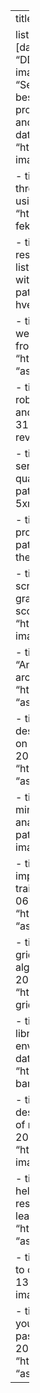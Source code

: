 ---
title: Projects
comments: false

listing:
  - id: projects
    sort: 
      - "date desc"
    sort-ui: [date, author]
    feed: true
    type: grid
    date-format: "DD MMMM YYYY"
    fields: [title, description, image]
    contents:
    - title: "Curis"
      description: "Seeks to keep physicians informed about the best course of action for their patients. The project specifically focuses on Cancer patients and finds relevant medical trials for the patient."
      date: 2023-11-04
      path: "https://devpost.com/software/curis-rlajbk"
      image: "assets/curis.png"
    
    - title: "Discovery"
      description: "Teaching through discovery ficition generated on the fly using LLMs."
      date: 2024-01-27
      path: "https://devpost.com/software/discovery-fek1wr"
      image: "assets/discovery.jpg"

    - title: "Bookify"
      description: "Convert book and research paper titles to audio formats for easy listening. Perfect for busy individuals or those with visual impairments."
      date: 2023-04-16
      path: "https://devpost.com/software/bookify-hveapw"
      image: "assets/bookify.png"

    - title: "Random Leetcode"
      description: "A website that randomly select a leetcode question from the blind 75 list."
      date: 2022-09-25
      path: "https://randomleetcode.vercel.app/"
      image: "assets/randomlc.png"

    - title: "Robo Rev"
      description: "Train your own robotic dog companion with voice recognition and object detection abilities."
      date: 2023-01-31
      path: "https://devpost.com/software/robo-rev"
      image: "assets/roborev.jpg"

    - title: "Ambient"
      description: "Analyze customer service calls to get an overview of your service quality and effectiveness."
      date: 2022-11-13
      path: "https://devpost.com/software/ambient-5xmhgo"
      image: "assets/ambient.png"

    - title: "Eco"
      description: "Support eco-friendly projects by funding projects."
      date: 2022-09-24
      path: "https://devpost.com/software/thing-for-the-thing"
      image: "assets/eco.jpg"

    - title: "Letter Grade Calculator"
      description: "A script that let's you caclulate your class's letter grade from your scores and the weightings of you scores."
      date: 2022-12-04
      path: "https://github.com/ahadjawaid/grade_calculator"
      image: "assets/calculator.png"

    - title: "WaveNet Implementation"
      description: "An implementation of an unconditioned wavenet architecture."
      date: 2023-03-09
      path: "https://github.com/ahadjawaid/wavenet"
      image: "assets/wavenet.png"

    - title: "Fintuned Speech Emotion Recognition"
      description: "Fine tuned a ResNet image classifer on the speech emotion recongition task."
      date: 2023-04-09
      path: "https://github.com/ahadjawaid/ser"
      image: "assets/ser.png"

    - title: "Optimine"
      description: "A website that mined data from twitter for specific topics and analyzed their sentiments."
      date: 2023-04-20
      path: "https://github.com/ahadjawaid/optimine"
      image: "assets/optimine.png"

    - title: "Fastspeech 1 / 2"
      description: "A pytorch implementation of the FastSpeech architecture trained on the text-to-speech task."
      date: 2023-06-05
      path: "https://ahadjawaid.github.io/fastspeech/"
      image: "assets/fastspeech.png"

    - title: "Simple Gridworld"
      description: "A gridworld used for training reinforcement learning algorithms using the openai's gym library."
      date: 2023-07-20
      path: "https://github.com/ahadjawaid/simple-gridworld"
      image: "assets/gridworld.png"

    - title: "Multi Armed Bandits"
      description: "A library contained Multi-Armed Bandit environments built ontop of openai's gym library."
      date: 2023-07-20
      path: "https://github.com/ahadjawaid/multi-armed-bandits"
      image: "assets/mab.png"

    - title: "Reinforcement Learning Algorithms"
      description: "A library filled with my implentation of reinforcement learning algorithms."
      date: 2023-07-28
      path: "https://github.com/ahadjawaid/rl-algorithms"
      image: "assets/robot.png"

    - title: "Paper Leaderboard"
      description: "We help you find the latest and most promising research papers through a community-driven leaderboard"
      date: 2023-08-13
      path: "https://www.paperleaderboard.com/"
      image: "assets/paperleaderboard.png"

    - title: "Create Your Demo"
      description: "A studio to create voiceovers for demos."
      date: 2023-09-13
      path: "https://www.createyourdemo.com/"
      image: "assets/mic.png"

    - title: "CS Resume Builder"
      description: "We give you personalized resume reviews to help you pass the resume screening process."
      date: 2023-09-23
      path: "https://www.csresumebuilder.com/"
      image: "assets/csresumebuilder.svg"
---